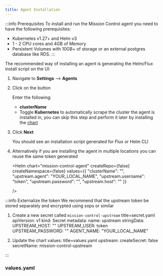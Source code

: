 ```yaml
---
title: Agent Installation
---
```



:::info Prerequisites
To install and run the Mission Control agent you need to have the following prerequisites:

- Kubernetes v1.27+ and Helm v3
- 1 - 2 CPU cores  and 4GB of Memory
- Persistent Volumes with 10GB+ of storage or an external postgres database like RDS.
:::




The recommended way of installing an agent is generating the Helm/Flux install script on the UI:



1. Navigate to **Settings** --> **Agents**
2. Click on the <Icon name="plus"/> button

    Enter the following:
    * **clusterName**
    * Toggle **Kubernetes** to automatically scrape the cluster the agent is installed in, you can skip this step and perform it later by installing the [chart](/integrations/kubernets/catalog)
    <p/>
3. Click **Next**

    You should see an installation script generated for Flux or Helm CLI

    <Screenshot img="/img/agent_settings.png" size="800px" alt="Generated Installation Script"/>

4. Alternatively if you are installing the agent in multiple locations you can reuse the same token generated



    <Helm chart="mission-control-agent"
    createRepo={false} createNamespace={false}
    values={{
      "clusterName": "<Unique name for this agent>",
      "upstream.agent": "YOUR_LOCAL_NAME",
      "upstream.username": "token",
      "upstream.password": "",
      "upstream.host": ""
    }}

    />




:::info Externalize the token
We recommend that the upstream token be stored separately and encrypted using sops or similar

1. Create a new secret called `mission-control-upstream`
     title=secret.yaml
    apiVersion: v1
    kind: Secret
    metadata:
      name: upstream
    stringData:
      UPSTREAM_HOST: ""
      UPSTREAM_USER: token
      UPSTREAM_PASSWORD: ""
      AGENT_NAME: "YOUR_LOCAL_NAME"

    <p/>

2. Update the chart values:
     title=values.yaml
    upstream:
      createSecret: false
      secretName: mission-control-upstream

:::



### values.yaml

<OpenAPI schema={Schema}/>
